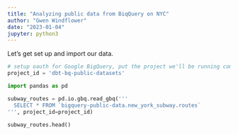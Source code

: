 ```yaml
---
title: "Analyzing public data from BiqQuery on NYC"
author: "Gwen Windflower"
date: "2023-01-04"
jupyter: python3
---
```

Let's get set up and import our data.
```python
# setup oauth for Google BigQuery, put the project we'll be running compute on in a variable
project_id = 'dbt-bq-public-datasets'

import pandas as pd

subway_routes = pd.io.gbq.read_gbq('''
  SELECT * FROM `bigquery-public-data.new_york_subway.routes`
''', project_id=project_id)

```


```python
subway_routes.head()
```
